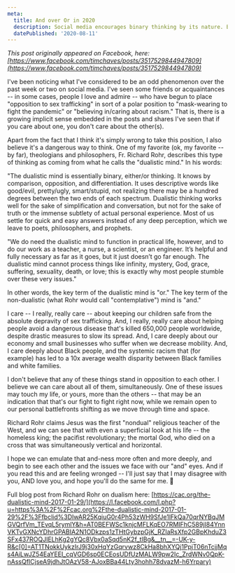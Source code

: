 ```yaml
---
meta:
  title: And over Or in 2020
  description: Social media encourages binary thinking by its nature. By embracing the word "and," we can find what's real through the noise.
  datePublished: '2020-08-11'
---
```


_This post originally appeared on Facebook, here: [https://www.facebook.com/timchaves/posts/3517529844947809](https://www.facebook.com/timchaves/posts/3517529844947809)_

I've been noticing what I've considered to be an odd phenomenon over the past week or two on social media. I've seen some friends or acquaintances -- in some cases, people I love and admire -- who have begun to place "opposition to sex trafficking" in sort of a polar position to "mask-wearing to fight the pandemic" or "believing in/caring about racism." That is, there is a growing implicit sense embedded in the posts and shares I've seen that if you care about one, you don't care about the other(s).

Apart from the fact that I think it's simply wrong to take this position, I also believe it's a dangerous way to think. One of my favorite (ok, my favorite -- by far), theologians and philosophers, Fr. Richard Rohr, describes this type of thinking as coming from what he calls the "dualistic mind." In his words:

"The dualistic mind is essentially binary, either/or thinking. It knows by comparison, opposition, and differentiation. It uses descriptive words like good/evil, pretty/ugly, smart/stupid, not realizing there may be a hundred degrees between the two ends of each spectrum. Dualistic thinking works well for the sake of simplification and conversation, but not for the sake of truth or the immense subtlety of actual personal experience. Most of us settle for quick and easy answers instead of any deep perception, which we leave to poets, philosophers, and prophets.

"We do need the dualistic mind to function in practical life, however, and to do our work as a teacher, a nurse, a scientist, or an engineer. It’s helpful and fully necessary as far as it goes, but it just doesn’t go far enough. The dualistic mind cannot process things like infinity, mystery, God, grace, suffering, sexuality, death, or love; this is exactly why most people stumble over these very issues."

In other words, the key term of the dualistic mind is "or." The key term of the non-dualistic (what Rohr would call "contemplative") mind is "and."

I care -- I really, really care -- about keeping our children safe from the absolute depravity of sex trafficking. And, I really, really care about helping people avoid a dangerous disease that's killed 650,000 people worldwide, despite drastic measures to slow its spread. And, I care deeply about our economy and small businesses who suffer when we decrease mobility. And, I care deeply about Black people, and the systemic racism that (for example) has led to a 10x average wealth disparity between Black families and white families.

I don't believe that any of these things stand in opposition to each other. I believe we can care about all of them, simultaneously. One of these issues may touch my life, or yours, more than the others -- that may be an indication that that's our fight to fight right now, while we remain open to our personal battlefronts shifting as we move through time and space.

Richard Rohr claims Jesus was the first "nondual" religious teacher of the West, and we can see that with even a superficial look at his life -- the homeless king; the pacifist revolutionary; the mortal God, who died on a cross that was simultaneously vertical and horizontal.

I hope we can emulate that and-ness more often and more deeply, and begin to see each other and the issues we face with our "and" eyes. And if you read this and are feeling wronged -- I'll just say that I may disagree with you, AND love you, and hope you'll do the same for me. 🙂

Full blog post from Richard Rohr on dualism here: [https://cac.org/the-dualistic-mind-2017-01-29/](https://l.facebook.com/l.php?u=https%3A%2F%2Fcac.org%2Fthe-dualistic-mind-2017-01-29%2F%3Ffbclid%3DIwAR25KqiuG0r4Ph53zWH9SfJe1lFkQa70qrNYBqJMGVQrfVm_TEvqL5rymlY&h=AT0BEFWSc1knjcMFLKqEO7RMIFhC589jI84YnnVKTvGXNcYDhrGPABIA2N1ODkzps1zTHtGybzpGjK_RZIaRsXfp2GBpKhduZ3SFx437ROQJIELhKg2gYQc8Vbx0aSqd5nK2f_tIBg&__tn__=-UK-y-R&c[0]=AT1TNokkUykzIrJ9j30xHqYzGqrvwz8CkHa8bhXYQj1PpjT06nTcjjMqs4AiLwJZ54EaYEEI_cqVGD6sp0ECEosUDfUzMALW9pw2Ic_ZrdWNv0QpK-nAssQfICjseA9jdhJtOAzV58-AJoxBBa44Lty3hohh78dvazM-h6Yrpary)
